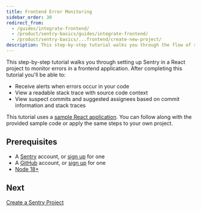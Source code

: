 ```yaml
---
title: Frontend Error Monitoring
sidebar_order: 30
redirect_from:
  - /guides/integrate-frontend/
  - /product/sentry-basics/guides/integrate-frontend/
  - /product/sentry-basics/...frontend/create-new-project/
description: This step-by-step tutorial walks you through the flow of setting up Sentry for a frontend application. You can follow this tutorial as a reference and apply the relevant changes directly to your source code.
---
```


This step-by-step tutorial walks you through setting up Sentry in a React project to monitor errors in a frontend application. After completing this tutorial you'll be able to:

- Receive alerts when errors occur in your code
- View a readable stack trace with source code context
- View suspect commits and suggested assignees based on commit information and stack traces

This tutorial uses a [sample React application](https://github.com/getsentry/frontend-tutorial). You can follow along with the provided sample code or apply the same steps to your own project.

## Prerequisites

- A [Sentry](https://sentry.io) account, or [sign up](https://sentry.io/signup/) for one
- A [GitHub](https://github.com/) account, or [sign up](https://github.com/join) for one
- [Node 18+](https://nodejs.dev/en/learn/how-to-install-nodejs/)

## Next

[Create a Sentry Project](/product/sentry-basics/integrate-frontend/create-new-project/)

